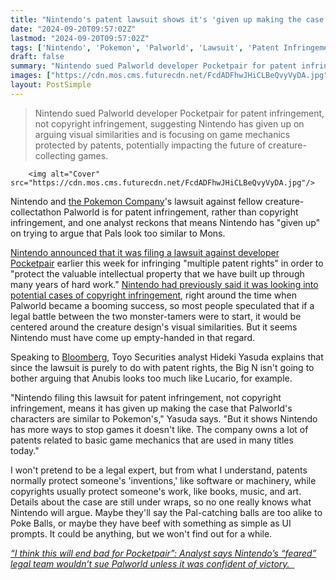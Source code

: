```yaml
---
title: "Nintendo's patent lawsuit shows it's 'given up making the case that Palworld's characters are similar to Pokemon's,' analyst explains"
date: "2024-09-20T09:57:02Z"
lastmod: "2024-09-20T09:57:02Z"
tags: ['Nintendo', 'Pokemon', 'Palworld', 'Lawsuit', 'Patent Infringement', 'Game Mechanics', 'Creature Collectathon', 'Survival', 'PC', 'Xbox']
draft: false
summary: "Nintendo sued Palworld developer Pocketpair for patent infringement, not copyright infringement, suggesting Nintendo has given up on arguing visual similarities and is focusing on game mechanics protected by patents, potentially impacting the future of creature-collecting games."
images: ["https://cdn.mos.cms.futurecdn.net/FcdADFhwJHiCLBeQvyVyDA.jpg"]
layout: PostSimple
---
```

> Nintendo sued Palworld developer Pocketpair for patent infringement, not copyright infringement, suggesting Nintendo has given up on arguing visual similarities and is focusing on game mechanics protected by patents, potentially impacting the future of creature-collecting games.


        <img alt="Cover" src="https://cdn.mos.cms.futurecdn.net/FcdADFhwJHiCLBeQvyVyDA.jpg"/>
        
Nintendo and [the Pokemon Company](https://www.gamesradar.com/tag/the-pokemon-company/)'s lawsuit against fellow creature-collectathon Palworld is for patent infringement, rather than copyright infringement, and one analyst reckons that means Nintendo has "given up" on trying to argue that Pals look too similar to Mons. 

[Nintendo announced that it was filing a lawsuit against developer Pocketpair](https://www.gamesradar.com/games/survival/its-official-palworld-has-been-nintendod-as-the-pokemon-company-files-lawsuit-against-pocketpair-for-infringing-multiple-patent-rights/) earlier this week for infringing "multiple patent rights" in order to "protect the valuable intellectual property that we have built up through many years of hard work." [Nintendo had previously said it was looking into potential cases of copyright infringement](https://www.gamesradar.com/the-pokemon-company-is-looking-into-potential-copyright-infringement-but-palworld-fans-dont-think-theyre-going-to-find-anything/), right around the time when Palworld became a booming success, so most people speculated that if a legal battle between the two monster-tamers were to start, it would be centered around the creature design's visual similarities. But it seems Nintendo must have come up empty-handed in that regard.

Speaking to [Bloomberg](https://www.bloomberg.com/news/articles/2024-09-19/nintendo-sues-palworld-maker-pocketpair-for-patent-infringement), Toyo Securities analyst Hideki Yasuda explains that since the lawsuit is purely to do with patent rights, the Big N isn't going to bother arguing that Anubis looks too much like Lucario, for example.

"Nintendo filing this lawsuit for patent infringement, not copyright infringement, means it has given up making the case that Palworld's characters are similar to Pokemon's," Yasuda says. "But it shows Nintendo has more ways to stop games it doesn't like. The company owns a lot of patents related to basic game mechanics that are used in many titles today." 

I won't pretend to be a legal expert, but from what I understand, patents normally protect someone's 'inventions,' like software or machinery, while copyrights usually protect someone's work, like books, music, and art. Details about the case are still under wraps, so no one really knows what Nintendo will argue. Maybe they'll say the Pal-catching balls are too alike to Poke Balls, or maybe they have beef with something as simple as UI prompts. It could be anything, but we won't find out for a while.

[<em>“I think this will end bad for Pocketpair”: Analyst says Nintendo’s “feared” legal team wouldn’t sue Palworld unless it was confident of victory. </em> ](https://www.gamesradar.com/games/survival/i-think-this-will-end-bad-for-pocketpair-analyst-says-nintendos-feared-legal-team-wouldnt-sue-palworld-unless-it-was-confident-of-victory/)
        